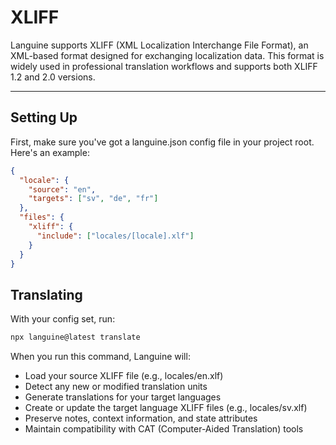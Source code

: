 # XLIFF

Languine supports XLIFF (XML Localization Interchange File Format), an XML-based format designed for exchanging localization data. This format is widely used in professional translation workflows and supports both XLIFF 1.2 and 2.0 versions.

---

## Setting Up

First, make sure you've got a languine.json config file in your project root. Here's an example:

```json
{
  "locale": {
    "source": "en",
    "targets": ["sv", "de", "fr"]
  },
  "files": {
    "xliff": {
      "include": ["locales/[locale].xlf"]
    }
  }
}
```

## Translating

With your config set, run:

```bash
npx languine@latest translate
```

When you run this command, Languine will:

- Load your source XLIFF file (e.g., locales/en.xlf)
- Detect any new or modified translation units
- Generate translations for your target languages
- Create or update the target language XLIFF files (e.g., locales/sv.xlf)
- Preserve notes, context information, and state attributes
- Maintain compatibility with CAT (Computer-Aided Translation) tools
